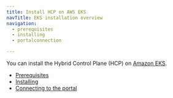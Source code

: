```yaml
---
title: Install HCP on AWS EKS
navTitle: EKS installation overview
navigation:
  - prerequisites
  - installing
  - portalconnection

---
```


You can install the Hybrid Control Plane (HCP) on [Amazon EKS](https://aws.amazon.com/eks/).

-   [Prerequisites](prerequisites)
-   [Installing](installing.mdx)
-   [Connecting to the portal](portalconnection.mdx)
